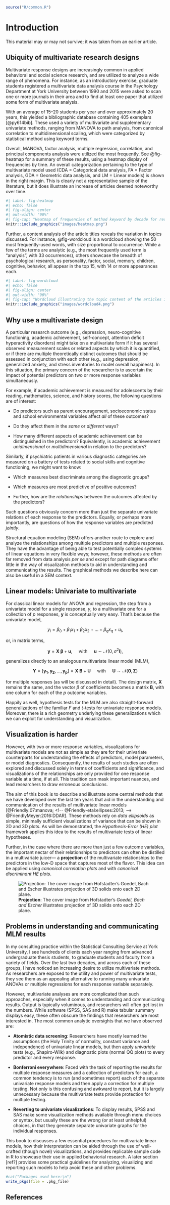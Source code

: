```r
source("R/common.R")
```

# Introduction {#sec-introduction}

This material may or may not survive; it was taken from an earlier article.

## Ubiquity of multivariate research designs

Multivariate response designs are increasingly common in applied behavioral and social science research, and are utilized to analyze a wide range of phenomena. For instance, as an introductory exercise, graduate students registered a multivariate data analysis course in the Psychology Department at York University between 1990 and 2015 were asked to scan one or more journals in their area and to find at least one paper that utilized some form of multivariate analysis.

With an average of 15--20 students per year and over approximately 20 years, this yielded a bibliographic database containing 405 exemplars [@py614bib]. These used a variety of multivariate and supplementary univariate methods, ranging from MANOVA to path analysis, from canonical correlation to multidimensional scaling, which were categorized by statistical method using keyword terms.

Overall, MANOVA, factor analysis, multiple regression, correlation, and principal components analysis were utilized the most frequently. See @fig-heatmap for a summary of these results, using a heatmap display of frequencies by time. An overall categorization pertaining to the type of multivariate model used (CDA = Categorical data analysis, FA = Factor analysis, GDA = Geometric data analysis, and LM = Linear models) is shown in the right margin. This is clearly not a representative sample of the literature, but it does illustrate an increase of articles deemed noteworthy over time.

<!-- ![Frequencies of method keyword by decade for research papers submitted by students in a graduate level multivariate data analysis course.](figs/heatmap.png){#fig-heatmap fig-alt="Frequencies of method keyword by decade for research papers submitted by students in a graduate level multivariate data analysis course." fig-align="center" out.width="70%"} -->

```r
#| label: fig-heatmap
#| echo: false
#| fig-align: center
#| out-width: "90%"
#| fig-cap: "Heatmap of frequencies of method keyword by decade for research papers submitted by students in a graduate level multivariate data analysis course."
knitr::include_graphics("images/heatmap.png")
```

Further, a content analysis of the article titles reveals the variation in topics discussed. For instance, @fig-wordcloud is a wordcloud showing the 50 most frequently-used words, with size proportional to occurrence. While a few of the terms are analytic (e.g., the most frequently used term is "analysis", with 33 occurrences), others showcase the breadth of psychological research, as personality, factor, social, memory, children, cognitive, behavior, all appear in the top 15, with 14 or more appearances each.

```r
#| label: fig-wordcloud
#| echo: false
#| fig-align: center
#| out-width: "90%"
#| fig-cap: "Wordcloud illustrating the topic content of the articles in the bibliographic database, showing the 50 most frequently-used, with font size proportional to frequency."
knitr::include_graphics("images/wordcloud4.png")
```

## Why use a multivariate design

A particular research outcome (e.g., depression, neuro-cognitive functioning, academic achievement, self-concept, attention deficit hyperactivity disorders) might take on a multivariate form if it has several observed measurement scales or related aspects by which it is quantified, or if there are multiple theoretically distinct outcomes that should be assessed in conjunction with each other (e.g., using depression, generalized anxiety, and stress inventories to model overall happiness). In this situation, the primary concern of the researcher is to ascertain the impact of potential predictors on two or more response variables simultaneously.

For example, if academic achievement is measured for adolescents by their reading, mathematics, science, and history scores, the following questions are of interest:

-   Do predictors such as parent encouragement, socioeconomic status and school environmental variables affect *all* of these outcomes?

-   Do they affect them in the *same* or *different* ways?

-   How many different aspects of academic achievement can be distinguished in the predictors? Equivalently, is academic achievement *unidimensional* or *multidimensional* in relation to the predictors?

Similarly, if psychiatric patients in various diagnostic categories are measured on a battery of tests related to social skills and cognitive functioning, we might want to know:

-   Which measures best discriminate among the diagnostic groups?

-   Which measures are most predictive of positive outcomes?

-   Further, how are the *relationships* between the outcomes affected by the predictors?

Such questions obviously concern more than just the separate univariate relations of each response to the predictors. Equally, or perhaps more importantly, are questions of how the response variables are predicted *jointly*.

::: callout-note
Structural equation modeling (SEM) offers another route to explore and analyze the relationships among multiple predictors and multiple responses. They have the advantage of being able to test potentially complex systems of linear equations in very flexible ways; however, these methods are often far removed from data analysis *per se* and except for path diagrams offer little in the way of visualization methods to aid in understanding and communicating the results. The graphical methods we describe here can also be useful in a SEM context.
:::

## Linear models: Univariate to multivariate

For classical linear models for ANOVA and regression, the step from a univariate model for a single response, $y$, to a multivariate one for a collection of $p$ responses, $\mathbf{y}$ is conceptually very easy. That's because the univariate model,

$$y_i = \beta_0 + \beta_1 x_1 + \beta_2 x_2 + \dots + \beta_q x_q + u_i , $$

or, in matrix terms,

$$\mathbf{y} = \mathbf{X} \; \mathbf{\beta} + \mathbf{u}, \quad\mbox{   with   }\quad \mathbf{u} \sim \mathcal{N} (0, \sigma^2 \mathbf{I}) ,$$

generalizes directly to an analogous multivariate linear model (MLM),

$$\mathbf{Y} = [\mathbf{y_1}, \mathbf{y_2}, \dots, \mathbf{y_p}] = \mathbf{X} \; \mathbf{B} + \mathbf{U} \quad\mbox{   with   }\quad \mathbf{U} \sim \mathcal{N} (\mathbf{0}, \mathbf{\Sigma})$$

for multiple responses (as will be discussed in detail). The design matrix, $\mathbf{X}$ remains the same, and the vector $\beta$ of coefficients becomes a matrix $\mathbf{B}$, with one column for each of the $p$ outcome variables.

Happily as well, hypothesis tests for the MLM are also straight-forward generalizations of the familiar $F$ and $t$-tests for univariate response models. Moreover, there is a rich geometry underlying these generalizations <!-- [@Friendly-etal:ellipses:2013]  --> which we can exploit for understanding and visualization.

## Visualization is harder

However, with two or more response variables, visualizations for multivariate models are not as simple as they are for their univariate counterparts for understanding the effects of predictors, model parameters, or model diagnostics. Consequently, the results of such studies are often explored and discussed solely in terms of coefficients and significance, and visualizations of the relationships are only provided for one response variable at a time, if at all. This tradition can mask important nuances, and lead researchers to draw erroneous conclusions.

The aim of this book is to describe and illustrate some central methods that we have developed over the last ten years that aid in the understanding and communication of the results of multivariate linear models [@Friendly:07:manova; <!-- @Friendly-etal:ellipses:2013;  --> @FriendlyMeyer:2016:DDAR]. These methods rely on *data ellipsoids* as simple, minimally sufficient visualizations of variance that can be shown in 2D and 3D plots. As will be demonstrated, the *Hypothesis-Error (HE) plot* framework applies this idea to the results of multivariate tests of linear hypotheses.

Further, in the case where there are more than just a few outcome variables, the important nectar of their relationships to predictors can often be distilled in a multivariate juicer--- a **projection** of the multivariate relationships to the predictors in the low-D space that captures most of the flavor. This idea can be applied using *canonical correlation plots* and with *canonical discriminant HE plots*.

::: column-margin
![**Projection**: The cover image from Hofstadter's *Goedel, Bach and Escher* illustrates projection of 3D solids onto each 2D plane.](images/Cover-image-GBE.png)
:::

## Problems in understanding and communicating MLM results {#sec-problems}

In my consulting practice within the Statistical Consulting Service at York University, I see hundreds of clients each year ranging from advanced undergraduate thesis students, to graduate students and faculty from a variety of fields. Over the last two decades, and across each of these groups, I have noticed an increasing desire to utilize multivariate methods. As researchers are exposed to the utility and power of multivariate tests, they see them as an appealing alternative to running many univariate ANOVAs or multiple regressions for each response variable separately.

However, multivariate analyses are more complicated than such approaches, especially when it comes to understanding and communicating results. Output is typically voluminous, and researchers will often get lost in the numbers. While software (SPSS, SAS and R) make tabular summary displays easy, these often obscure the findings that researchers are most interested in. The most common analytic oversights that we have observed are:

-   **Atomistic data screening**: Researchers have mostly learned the assumptions (the Holy Trinity of normality, constant variance and independence) of univariate linear models, but then apply *univariate* tests (e.g., Shapiro-Wilk) and diagnostic plots (normal QQ plots) to every predictor and every response.

-   **Bonferroni everywhere**: Faced with the task of reporting the results for multiple response measures and a collection of predictors for each, a common tendency is to run (and sometimes report) each of the separate univariate response models and then apply a correction for multiple testing. Not only is this confusing and awkward to report, but it is largely unnecessary because the multivariate tests provide protection for multiple testing.

-   **Reverting to univariate visualizations**: To display results, SPSS and SAS make some visualization methods available through menu choices or syntax, but usually these are the wrong (or at least unhelpful) choices, in that they generate separate univariate graphs for the individual responses.

This book to discusses a few essential procedures for multivariate linear models, how their interpretation can be aided through the use of well-crafted (though novel) visualizations, and provides replicable sample code in R to showcase their use in applied behaviorial research. A later section \[ref?\] provides some practical guidelines for analyzing, visualizing and reporting such models to help avoid these and other problems.


```r
#cat("Packages used here:\n")
write_pkgs(file = .pkg_file)
```

## References

